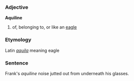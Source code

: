 ===Adjective===
'''Aquiline'''

# of, belonging to, or like an [[eagle]]

===Etymology===
Latin ''[[aquila]]'' meaning eagle

===Sentence===
Frank's ''aquiline'' noise jutted out from underneath his glasses.